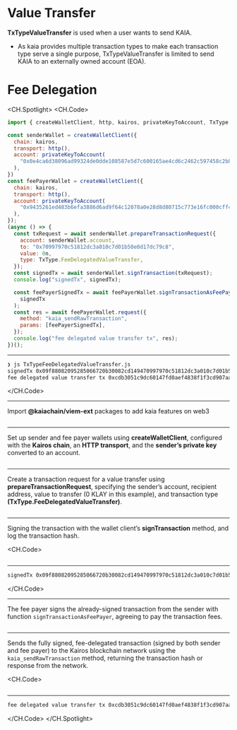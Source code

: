 # Value Transfer


<Editor
  module='/src/pages/viem-ext/fee-delegated-transaction/FeeDelegatedValueTransfer.tsx'
  route={RoutePath.ViemExt_Fee_Value_Transfer}
/>


**TxTypeValueTransfer** is used when a user wants to send KAIA.

- As kaia provides multiple transaction types to make each transaction type serve a single purpose, TxTypeValueTransfer is limited to send KAIA to an externally owned account (EOA).

# Fee Delegation

<CH.Spotlight>
<CH.Code>

```js TxTypeFeeDelegatedValueTransfer.js
import { createWalletClient, http, kairos, privateKeyToAccount, TxType } from "@kaiachain/viem-ext";

const senderWallet = createWalletClient({
  chain: kairos,
  transport: http(),
  account: privateKeyToAccount(
    "0x0e4ca6d38096ad99324de0dde108587e5d7c600165ae4cd6c2462c597458c2b8"
  ),
})
const feePayerWallet = createWalletClient({
  chain: kairos,
  transport: http(),
  account: privateKeyToAccount(
    "0x9435261ed483b6efa3886d6ad9f64c12078a0e28d8d80715c773e16fc000cff4"
  ),
});
(async () => {
  const txRequest = await senderWallet.prepareTransactionRequest({
    account: senderWallet.account,
    to: "0x70997970c51812dc3a010c7d01b50e0d17dc79c8",
    value: 0n,
    type: TxType.FeeDelegatedValueTransfer,
  });
  const signedTx = await senderWallet.signTransaction(txRequest);
  console.log("signedTx", signedTx);

  const feePayerSignedTx = await feePayerWallet.signTransactionAsFeePayer(
    signedTx
  );
  const res = await feePayerWallet.request({
    method: "kaia_sendRawTransaction",
    params: [feePayerSignedTx],
  });
  console.log("fee delegated value transfer tx", res);
})();


```

---

```zsh output
❯ js TxTypeFeeDelegatedValueTransfer.js
signedTx 0x09f88082095285066720b30082cd149470997970c51812dc3a010c7d01b50e0d17dc79c88094a2a8854b1802d8cd5de631e690817c253d6a9153f847f8458207f5a0c67b0c0ccf4276ad4b97d9da0e66e02bd540647c23866af148f338ef27ac2087a074f32e734fd7c2fae46221b13815bdc201c17b77c5060348b9fb26d5502456d5
fee delegated value transfer tx 0xcdb3051c9dc60147fd0aef4838f1f3cd907aa42105dedd817c2fba31cb40981a

```

</CH.Code>

---

Import **@kaiachain/viem-ext** packages to add kaia features on web3

```js TxTypeFeeDelegatedValueTransfer.js focus=1

```

---

Set up sender and fee payer wallets using **createWalletClient**, configured with the **Kairos chain**, an **HTTP transport**, and the **sender’s private key** converted to an account.

```js TxTypeFeeDelegatedValueTransfer.js focus=3:16

```

---

Create a transaction request for a value transfer using **prepareTransactionRequest**, specifying the sender’s account, recipient address, value to transfer (0 KLAY in this example), and transaction type **(TxType.FeeDelegatedValueTransfer)**.

```js TxTypeFeeDelegatedValueTransfer.js focus=18:23

```

---

Signing the transaction with the wallet client’s **signTransaction** method, and log the transaction hash.

<CH.Code>
```js TxTypeFeeDelegatedValueTransfer.js focus=24:25

````

---

```zsh output
signedTx 0x09f88082095285066720b30082cd149470997970c51812dc3a010c7d01b50e0d17dc79c88094a2a8854b1802d8cd5de631e690817c253d6a9153f847f8458207f5a0c67b0c0ccf4276ad4b97d9da0e66e02bd540647c23866af148f338ef27ac2087a074f32e734fd7c2fae46221b13815bdc201c17b77c5060348b9fb26d5502456d5
````

</CH.Code>

---

The fee payer signs the already-signed transaction from the sender with function `signTransactionAsFeePayer`, agreeing to pay the transaction fees.

```js TxTypeFeeDelegatedValueTransfer.js focus=27:29

````

---

Sends the fully signed, fee-delegated transaction (signed by both sender and fee payer) to the Kairos blockchain network using the `kaia_sendRawTransaction` method, returning the transaction hash or response from the network.

<CH.Code>
```js TxTypeFeeDelegatedValueTransfer.js focus=24:25

````

---

```zsh output
fee delegated value transfer tx 0xcdb3051c9dc60147fd0aef4838f1f3cd907aa42105dedd817c2fba31cb40981a

````

</CH.Code>
</CH.Spotlight>
